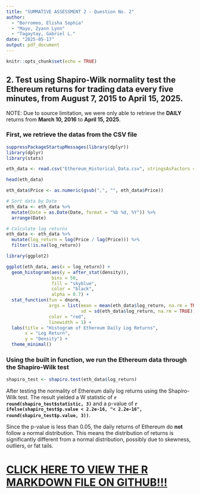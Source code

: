 ---
title: "SUMMATIVE ASSESSMENT 2 - Question No. 2"
author:
  - "Borromeo, Elisha Sophia"
  - "Mayo, Zyann Lynn"
  - "Tagaytay, Gabriel L."
date: "2025-05-17"
output: pdf_document
---

```{r setup, include=FALSE}
knitr::opts_chunk$set(echo = TRUE)
```

## 2. Test using Shapiro-Wilk normality test the Ethereum returns for trading data every five minutes, from August 7, 2015 to April 15, 2025.

NOTE: Due to source limitation, we were only able to retrieve the **DAILY** returns from **March 10, 2016** to **April 15, 2025**.


### First, we retrieve the datas from the CSV file
```{r, message=FALSE}
suppressPackageStartupMessages(library(dplyr))
library(dplyr)
library(stats)

eth_data <- read.csv("Ethereum_Historical_Data.csv", stringsAsFactors = FALSE)

head(eth_data)

eth_data$Price <- as.numeric(gsub(",", "", eth_data$Price))

# Sort data by Date
eth_data <- eth_data %>%
  mutate(Date = as.Date(Date, format = "%b %d, %Y")) %>% 
  arrange(Date)

# Calculate log returns
eth_data <- eth_data %>%
  mutate(log_return = log(Price / lag(Price))) %>%
  filter(!is.na(log_return))

library(ggplot2)

ggplot(eth_data, aes(x = log_return)) +
  geom_histogram(aes(y = after_stat(density)),
                 bins = 50,
                 fill = "skyblue",
                 color = "black",
                 alpha = 0.7) +
  stat_function(fun = dnorm,
                args = list(mean = mean(eth_data$log_return, na.rm = TRUE),
                            sd = sd(eth_data$log_return, na.rm = TRUE)),
                color = "red",
                linewidth = 1) +
  labs(title = "Histogram of Ethereum Daily Log Returns",
       x = "Log Return",
       y = "Density") +
  theme_minimal()


```

### Using the built in function, we run the Ethereum data through the Shapiro-Wilk test
```{r}
shapiro_test <- shapiro.test(eth_data$log_return)
```


After testing the normality of Ethereum daily log returns using the Shapiro-Wilk test. The result yielded a W statistic of **`r round(shapiro_test$statistic, 3)`** and a p-value of **`r ifelse(shapiro_test$p.value < 2.2e-16, "< 2.2e-16", round(shapiro_test$p.value, 3))`**.

Since the p-value is less than 0.05, the daily returns of Ethereum do **not** follow a normal distribution. This means the distribution of returns is significantly different from a normal distribution, possibly due to skewness, outliers, or fat tails. 

# [CLICK HERE TO VIEW THE R MARKDOWN FILE ON GITHUB!!!](https://github.com/gabriyeeel/Formattive-Assessments-Files/blob/main/SA2.Rmd)

